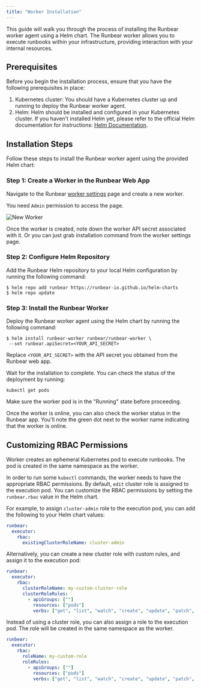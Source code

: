 ```yaml
---
title: "Worker Installation"
---
```


This guide will walk you through the process of installing the Runbear worker agent using a Helm chart. The Runbear worker allows you to execute runbooks within your infrastructure, providing interaction with your internal resources.

## Prerequisites

Before you begin the installation process, ensure that you have the following prerequisites in place:

1. Kubernetes cluster: You should have a Kubernetes cluster up and running to deploy the Runbear worker agent.
2. Helm: Helm should be installed and configured in your Kubernetes cluster. If you haven't installed Helm yet, please refer to the official Helm documentation for instructions: [Helm Documentation](https://helm.sh/docs/intro/install/).

## Installation Steps

Follow these steps to install the Runbear worker agent using the provided Helm chart:

### Step 1: Create a Worker in the Runbear Web App

Navigate to the Runbear [worker settings](https://app.runbear.io/workers) page and create a new worker.

<Note>You need `Admin` permission to access the page.</Note>

![New Worker](./images/screenshot-worker-info.png)

Once the worker is created, note down the worker API secret associated with it. Or you can just grab installation command from the worker settings page.

### Step 2: Configure Helm Repository

Add the Runbear Helm repository to your local Helm configuration by running the following command:

```shell
$ helm repo add runbear https://runbear-io.github.io/helm-charts
$ helm repo update
```

### Step 3: Install the Runbear Worker

Deploy the Runbear worker agent using the Helm chart by running the following command:

```shell
$ helm install runbear-worker runbear/runbear-worker \
 --set runbear.apiSecret=<YOUR_API_SECRET>
```

Replace `<YOUR_API_SECRET>` with the API secret you obtained from the Runbear web app.

Wait for the installation to complete. You can check the status of the deployment by running:

```shell
kubectl get pods
```

Make sure the worker pod is in the "Running" state before proceeding.

Once the worker is online, you can also check the worker status in the Runbear app. You'll note the green dot next to the worker name indicating that the worker is online.

## Customizing RBAC Permissions

Worker creates an ephemeral Kubernetes pod to execute runbooks. The pod is created in the same namespace as the worker.

In order to run some `kubectl` commands, the worker needs to have the appropriate RBAC permissions. By default, `edit` cluster role is assigned to the execution pod. You can customize the RBAC permissions by setting the `runbear.rbac` value in the Helm chart.

For example, to assign `cluster-admin` role to the execution pod, you can add the following to your Helm chart values:

```yaml
runbear:
  executor:
    rbac:
      existingClusterRoleName: cluster-admin
```

Alternatively, you can create a new cluster role with custom rules, and assign it to the execution pod:

```yaml
runbear:
  executor:
    rbac:
      clusterRoleName: my-custom-cluster-role
      clusterRoleRules:
        - apiGroups: [""]
          resources: ["pods"]
          verbs: ["get", "list", "watch", "create", "update", "patch", "delete"]
```

Instead of using a cluster role, you can also assign a role to the execution pod. The role will be created in the same namespace as the worker.

```yaml
runbear:
  executor:
    rbac:
      roleName: my-custom-role
      roleRules:
        - apiGroups: [""]
          resources: ["pods"]
          verbs: ["get", "list", "watch", "create", "update", "patch", "delete"]
```
